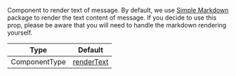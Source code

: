 Component to render text of message. By default, we use [Simple Markdown](https://github.com/Khan/simple-markdown#adding-a-simple-extension) package to render the text content of message.
If you decide to use this prop, please be aware that you will need to handle the markdown rendering yourself.

| Type          | Default                                                                                                                                         |
| ------------- | ----------------------------------------------------------------------------------------------------------------------------------------------- |
| ComponentType | [renderText](https://github.com/GetStream/stream-chat-react-native/blob/main/package/src/components/Message/MessageSimple/utils/renderText.tsx) |
